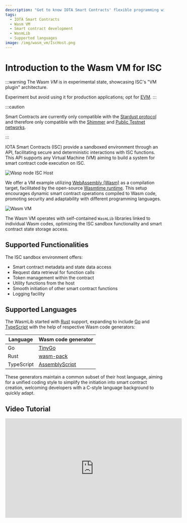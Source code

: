 ```yaml
---
description: "Get to know IOTA Smart Contracts' flexible programming with Wasm VM, supporting a secure and dynamic smart contract development environment."
tags:
  - IOTA Smart Contracts
  - Wasm VM
  - Smart contract development
  - WasmLib
  - Supported languages
image: /img/wasm_vm/IscHost.png
---
```


# Introduction to the Wasm VM for ISC

:::warning
The Wasm _VM_ is in experimental state, showcasing ISC's "VM plugin" architecture.

Experiment but avoid using it for production applications; opt for [EVM](/wasp-evm/introduction).
:::

:::caution

Smart Contracts are currently only compatible with the [Stardust protocol](/learn/protocols/stardust/introduction) and
therefore only compatible with the [Shimmer](/build/networks-endpoints/#shimmer) and
[Public Testnet networks](/build/networks-endpoints/#public-testnet).

:::

IOTA Smart Contracts (ISC) provide a sandboxed environment through an API, facilitating secure and deterministic interactions with ISC functions. This API supports any Virtual Machine (VM) aiming to build a system for smart contract code execution on ISC.

![Wasp node ISC Host](/img/wasm_vm/IscHost.png)

We offer a VM example utilizing [WebAssembly (Wasm)](https://webassembly.org/) as a compilation target, facilitated by the open-source [Wasmtime runtime](https://wasmtime.dev/). This setup encourages dynamic smart contract operations compiled to Wasm code, promoting security and adaptability with different programming languages.

![Wasm VM](/img/wasm_vm/WasmVM.png)

The Wasm VM operates with self-contained `WasmLib` libraries linked to individual Wasm codes, optimizing the ISC sandbox functionality and smart contract state storage access.

## Supported Functionalities

The ISC sandbox environment offers:

- Smart contract metadata and state data access
- Request data retrieval for function calls
- Token management within the contract
- Utility functions from the host
- Smooth initiation of other smart contract functions
- Logging facility

## Supported Languages

The WasmLib started with [Rust](https://www.rust-lang.org/) support, expanding to include [Go](https://golang.org/) and [TypeScript](https://www.typescriptlang.org/) with the help of respective Wasm code generators:

| Language   | Wasm code generator                                |
| ---------- | -------------------------------------------------- |
| Go         | [TinyGo](https://tinygo.org/)                      |
| Rust       | [wasm-pack](https://rustwasm.github.io/wasm-pack/) |
| TypeScript | [AssemblyScript](https://www.assemblyscript.org/)  |

These generators maintain a common subset of their host language, aiming for a unified coding style to simplify the initiation into smart contract creation, welcoming developers with a C-style language background to quickly adapt.

## Video Tutorial

<iframe
  width='560'
  height='315'
  src='https://www.youtube.com/embed/Yaev4Cu1GW0'
  title='Wasm Contract Deploy'
  frameborder='0'
  allow='accelerometer; autoplay; clipboard-write; encrypted-media; gyroscope; picture-in-picture'
  allowfullscreen
></iframe>
